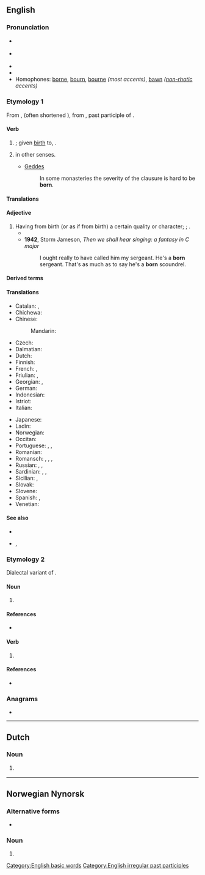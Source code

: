 {{also|Born|börn|børn}}
==English==
{{wikipedia}}

===Pronunciation===
* {{a|RP}} {{IPA|/ˈbɔːn/|lang=en}}
* {{a|GenAm}} {{IPA|/ˈbɔɹn/|lang=en}}
* {{audio|en-us-born.ogg|Audio (US)|lang=en}}
* {{rhymes|ɔː(ɹ)n|lang=en}}
* Homophones: [[borne]], [[bourn]], [[bourne]] ''(most accents)'', [[bawn]] ''([[non-rhotic]] accents)''

===Etymology 1===
From {{inh|en|enm|born}}, {{m|enm|boren}} (often shortened {{m|enm|bore}}), from {{inh|en|ang|boren}}, past participle of {{m|ang|beran||bear, carry, bring forth}}.

====Verb====
{{head|en|verb form}}

# {{inflection of|bear||past|part|lang=en}}; given [[birth]] to, {{l|en|birthed}}.
# {{lb|en|obsolete}} {{inflection of|bear||past|part|lang=en}} in other senses.
#* {{rfdate||and other bibliographic particulars}} [[w:Geddes|Geddes]]
#*: In some monasteries the severity of the clausure is hard to be '''born'''.

====Translations====
{{trans-see|be born}}

====Adjective====
{{en-adj|-}}

# Having from birth (or as if from birth) a certain quality or character; {{l|en|innate}}; {{l|en|inherited}}.
#* {{RQ:Defoe True-Born Englishman|page=61|passage=I'll make it out, deny it he that can, / His Worship is a True-'''born''' ''Engliſhman'', / ''In all the Latitude that Empty Word'' / ''By Modern Acceptation's understood.''}}
#* '''1942''', Storm Jameson, ''Then we shall hear singing: a fantasy in C major''
#*: I ought really to have called him my sergeant. He's a '''born''' sergeant. That's as much as to say he's a '''born''' scoundrel.

====Derived terms====
{{der4|en|born-again
|born in a barn
|born killer
|born leader
|born loser
|born yesterday
|firstborn
|freeborn
|highborn
|lastborn
|low-born
|middleborn
|newborn
|stillborn
|trueborn
|twice-born
}}

====Translations====
{{trans-top|given birth to}}
* Catalan: {{l|ca|nascut}}, {{t+|ca|nat}}
* Chichewa: {{t|ny|badwa|alt=-badwa}}
* Chinese:
*: Mandarin: {{t+|cmn|出生|tr=chūshēng|sc=Hani}}
* Czech: {{t+|cs|rozený}}
* Dalmatian: {{t|dlm|nascoit}}
* Dutch: {{t+|nl|geboren}}
* Finnish: {{t+|fi|syntynyt}}
* French: {{t+|fr|né|m}}, {{t+|fr|née|f}}
* Friulian: {{t|fur|nassût}}, {{t|fur|našût}}
* Georgian: {{t|ka|დაბადებული}}, {{t|ka|შობილი}}
* German: {{t+|de|geboren}}
* Indonesian: {{t+|id|lahir}}
* Istriot: {{t|ist|nato}}
* Italian: {{t+|it|nato}}
{{trans-mid}}
* Japanese: {{t+|ja|生まれる|tr=うまれた, umareta|alt=生まれた|sc=Jpan}}
* Ladin: {{t|lld|nascù}}
* Norwegian: {{t+|no|født}}
* Occitan: {{t|oc|nascut}}
* Portuguese: {{t+|pt|nascido}}, {{t+|pt|nato}}, {{t+|pt|nado}}
* Romanian: {{t+|ro|născut}}
* Romansch: {{t|rm|naschì}}, {{t|rm|naschiu}}, {{t|rm|naschieu}}, {{t|rm|nat}}
* Russian: {{t+|ru|рождённый}}, {{t+|ru|урождённый}} {{qualifier|rare}}, {{t+|ru|роди́вшийся}}
* Sardinian: {{t|sc|naschidu}}, {{t|sc|nasciu}}, {{t|sc|nassiu}}
* Sicilian: {{t+|scn|nasciutu}}, {{t+|scn|natu}}
* Slovak: {{t|sk|rodený}}
* Slovene: {{t+|sl|rojen}}
* Spanish: {{t+|es|nacido}}, {{t+|es|nato}}
* Venetian: {{t|vec|nato}}
{{trans-bottom}}

====See also====
* {{l|en|borne}}
* {{l|en|né}}, {{l|en|née}}

===Etymology 2===
Dialectal variant of {{m|en|burn}}.

====Noun====
{{en-noun}}

# {{lb|en|Geordie}} {{alternative spelling of|burn|lang=en}} {{qual|a [[stream]]}}

====References====
* {{R:New Geordie Dictionary 1987}}

====Verb====
{{en-verb|borns|bornin|bornt|bornt}}

# {{lb|en|Geordie}} {{alternative spelling of|burn|lang=en}} {{qual|with [[fire]] etc.}}

====References====
* {{R:Dobson & Irwin Newcastle 1970}}

===Anagrams===
* {{anagrams|en|a=bnor|Brno|Norb}}

[[Category:English basic words]]
[[Category:English irregular past participles]]

----

==Dutch==

===Noun===
{{nl-noun|f|-en|-}}

# {{lb|nl|dialectal}} {{obsolete form of|lang=nl|bron}}

----

==Norwegian Nynorsk==

===Alternative forms===
* {{l|nn|barn}}

===Noun===
{{head|nn|noun form|g=n}}

# {{inflection of|barn||indefinite|p|lang=nn}}
